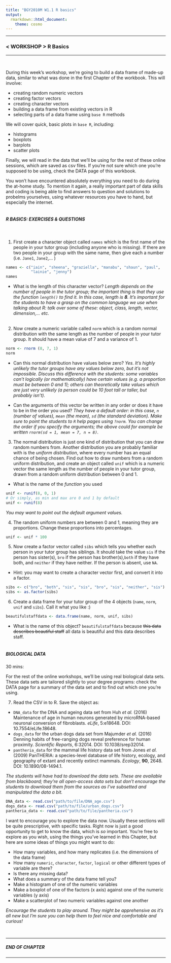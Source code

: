 ```yaml
---
title: "BGY2010M W1.1 R basics"
output:
  rmarkdown::html_document:
    theme: cosmo
---
```

<!-- rmarkdown::render("C:/Dropbox/Work/teaching/2019-20/BGY2010M Ecological Statistical Techniques/Worksheets/W1.1_Rbasics.Rmd") -->

***
### **< WORKSHOP >** R Basics
***
\

During this week's workshop, we're going to build a data frame of made-up data, similar to what was done in the first Chapter of the workbook. This will involve:

* creating random numeric vectors
* creating factor vectors
* creating character vectors
* building a data frame from existing vectors in R
* selecting parts of a data frame using `base R` methods

We will cover quick, basic plots in `base R`, including:

* histograms 
* boxplots
* barplots
* scatter plots

Finally, we will read in the data that we'll be using for the rest of these online sessions, which are saved as csv files. If you're not sure which one you're supposed to be using, check the DATA page of this workbook.  

You won't have encountered absolutely everything you need to do during the at-home study. To mention it again, a really important part of data skills and coding is being able to find answers to question and solutions to probelms yourselves, using whatever resources you have to hand, but especially the internet.  
\

##### **R BASICS: EXERCISES & QUESTIONS**
\

1. First create a character object called `names` which is the first name of the people in your tutor group (including anyone who is missing). If there are two people in your group with the same name, then give each a number (i.e. `Jane1`, `Jane2`,... )

```r
names <- c("iain", "sheena", "graziella", "manabu", "shaun", "paul", 
           "lainie", "jenny")
names
```

  * What is the length of this character vector?
_Length depends on the number of people in the tutor group; the important thing is that they use the function `length()` to find it. In this case, length is **8**. It's important for the students to have a grasp on the common language we use when talking about R: talk over some of these: object, class, length, vector, dimension,... etc._  
\

2. Now create a numeric variable called `norm` which is a random normal distribution with the same length as the number of people in your tutor group. It should have a mean value of 7 and a variance of 1.

```r
norm <- rnorm (8, 7, 1)
norm
```

  * Can this normal distribution have values below zero?
_Yes. It's highly unlikely the tutor groups have any values below zero, but it's not impossible. Discuss this difference with the students: some variables can't logically (or mathematically) have certain values (e.g. a proportion must be between 0 and 1); others can theoretically take values which are just very unlikely (a person could be 10 foot tall or taller, but probably isn't)._

  * Can the arguments of this vector be written in any order or does it have to be in the order you used?
_They have a default order: in this case, `n` (number of values), `mean` (the mean), `sd` (the standard deviation). Make sure to point the students to `R` help pages using `?norm`. You can change the order if you specify the arguments; the above could for example be written `rnorm(sd = 1, mean = 7, n = 8)`._

3. The normal distribution is just one kind of distribution that you can draw random numbers from. Another distribution you are probably familiar with is the _uniform distribution_, where every number has an equal chance of being chosen. Find out how to draw numbers from a random uniform distribution, and create an object called `unif` which is a numeric vector the same length as the number of people in your tutor group, drawn from a random uniform distribution between 0 and 1.
  * What is the name of the _function_ you used
```r
unif <- runif(8, 0, 1)
# Or simply, as min and max are 0 and 1 by default
unif <- runif(8)
```
_You may want to point out the default argument values._  

4. The random uniform numbers are between 0 and 1, meaning they are proportions. Change these proportions into percentages.
```r
unif <- unif * 100
```

5. Now create a factor vector called `sibs` which tells you whether each person in your tutor group has siblings. It should take the value `sis` if the person has sister(s), `bro` if the person has brother(s),`both` if they have both, and `neither` if they have neither. If the person is absent, use `NA`.
  + Hint: you may want to create a character vector first, and convert it into a factor.
```r
sibs <- c("bro", "both", "sis", "sis", "bro", "sis", "neither", "sis")
sibs <- as.factor(sibs)
```

6. Create a data frame for your tutor group of the 4 objects (`name`, `norm`, `unif` and `sibs`). Call it what you like :)
```r
beautifulstaffdata <- data.frame(name, norm, unif, sibs)
```

  * What is the name of this object?
`beautifulstaffdata` because ~~this data describes beautiful staff~~ all data is beautiful and this data describes staff.   
\

##### **BIOLOGICAL DATA**

30 mins:  

For the rest of the online workshops, we'll be using real biological data sets. These data sets are tailored slightly to your degree programs: check the DATA page for a summary of the data set and to find out which one you're using.

7. Read the CSV in to R. Save the object as:
  * `DNA_data` for the DNA and ageing data set from Huh _et al._ (2016) Maintenance of age in human neurons generated by microRNA-based neuronal conversion of fibroblasts. _eLife_, 5:e18648. DOI: 10.7554/eLife.18648.
  * `dogs_data` for the urban dogs data set from Majumder _et al._ (2016) Denning habits of free-ranging dogs reveal preference for human proximity. _Scientific Reports_, 6:32014. DOI: 10.1038/srep32014.
  * `pantheria_data` for the mammal life history data set from Jones _et al._ (2009) PanTHERIA: a species-level database of life history, ecology, and geography of extant and recently extinct mammals. _Ecology_, **90**, 2648. DOI: 10.1890/08-1494.1.

_The students will have had to download the data sets. These are available from blackboard; they're all open-access data sets but don't encourage the students to download them from the sources as I've subsetted and manipulated the data a bit._
```r
DNA_data <- read.csv("path/to/file/DNA_age.csv")
dogs_data <- read.csv("path/to/file/urban_dogs.csv")
pantheria_data <- read.csv("path/to/file/pantheria.csv")
```

I want to encourage you to explore the data now. Usually these sections will be quite prescriptive, with specific tasks. Right now is just a good opportunity to get to know the data, which is _so_ important. You're free to explore as you wish, using the things you've learned in this Chapter, but here are some ideas of things you might want to do:

* How many variables, and how many replicates (i.e. the dimensions of the data frame)
* How many `numeric`, `character`, `factor`, `logical` or other different types of variable are there?
* Is there any missing data?
* What does a summary of the data frame tell you?
* Make a histogram of one of the numeric variables
* Make a boxplot of one of the factors (x axis) against one of the numeric variables (y axis)
* Make a scatterplot of two numeric variables against one another

_Encourage the students to play around. They might be apprehensive as it's all new but I'm sure you can help them to feel nice and comfortable and curious!_

$~$

***
##### **END OF CHAPTER**
***
